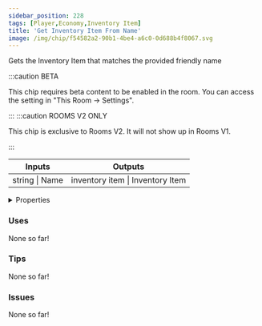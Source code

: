 ```yaml
---
sidebar_position: 228
tags: [Player,Economy,Inventory Item]
title: 'Get Inventory Item From Name'
image: /img/chip/f54582a2-90b1-4be4-a6c0-0d688b4f8067.svg
---
```


Gets the Inventory Item that matches the provided friendly name

:::caution BETA

This chip requires beta content to be enabled in the room. You can access the setting in "This Room -> Settings".

:::
:::caution ROOMS V2 ONLY

This chip is exclusive to Rooms V2. It will not show up in Rooms V1.

:::


<IChip uuid="f54582a2-90b1-4be4-a6c0-0d688b4f8067"/>

<table><thead><tr><th>Inputs</th><th>Outputs</th></tr></thead><tbody><tr><td>string | Name</td><td>inventory item | Inventory Item</td></tr></tbody></table>

<details>
  <summary>Properties</summary>
  <div>
    <div>
    <table>
      <tbody>
        <tr>
          <td>Is beta required?</td>
          <td>Yes</td>
        </tr>
        <tr>
          <td>Is chip a trolling risk?</td>
          <td>No</td>
        </tr>
        <tr>
          <td>Is chip a role assignment risk?</td>
          <td>No</td>
        </tr>
        <tr>
          <td>Chip UUID</td>
          <td>f54582a2-90b1-4be4-a6c0-0d688b4f8067</td>
        </tr>
        <tr>
          <td>Room availability</td>
          <td>Rooms V2 only</td>
        </tr>
      </tbody>
    </table>
    </div>
  </div>
</details>

### Uses

None so far!

### Tips

None so far!

### Issues

None so far!